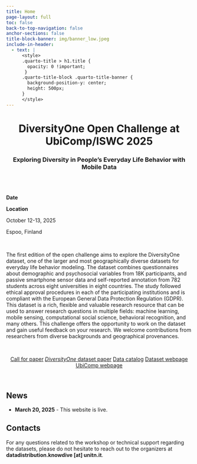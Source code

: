 ```yaml
---
title: Home
page-layout: full
toc: false
back-to-top-navigation: false
anchor-sections: false
title-block-banner: img/banner_low.jpeg
include-in-header:
  - text: |
      <style>
      .quarto-title > h1.title {
        opacity: 0 !important;
       }
      .quarto-title-block .quarto-title-banner {
        background-position-y: center;
        height: 500px;
      }
      </style>
---
```


::: {style="text-align: center"}
<h1>DiversityOne Open Challenge at UbiComp/ISWC 2025</h1>
<h3>Exploring Diversity in People’s Everyday Life Behavior with Mobile Data</h3>
:::

<br/>
<br/>

::: {.grid}

::: {.g-col-1}
**Date**

**Location**
:::

::: {.g-col-11}
October 12-13, 2025

Espoo, Finland
:::
:::

<br/>

The first edition of the open challenge aims to explore the DiversityOne dataset, one of the larger and most geographically diverse datasets for everyday life behavior modeling. The dataset combines questionnaires about demographic and psychosocial variables from 18K participants, and passive smartphone sensor data and self-reported annotation from 782 students across eight universities in eight countries. The study followed ethical approval procedures in each of the participating institutions and is compliant with the European General Data Protection Regulation (GDPR). This dataset is a rich, flexible and valuable research resource that can be used to answer research questions in multiple fields: machine learning, mobile sensing, computational social science, behavioral recognition, and many others. This challenge offers the opportunity to work on the dataset and gain useful feedback on your research. We welcome contributions from researchers from diverse backgrounds and geographical provenances.

<br/>



::: {style="text-align: center"}
  <a href="cfp.qmd" class="btn btn-secondary"> Call for paper</a>
  <a href="https://dl.acm.org/doi/10.1145/3712289" class="btn btn-secondary"> _DiversityOne_  dataset paper</a>
  <a href="https://datascientiafoundation.github.io/LivePeople-ws/datasets/" class="btn btn-secondary"> Data catalog</a>
  <a href="https://datascientia.eu/projects/diversityone/" class="btn btn-secondary">Dataset webpage</a>
  <a href="https://www.ubicomp.org/ubicomp-iswc-2025/" class="btn btn-secondary"> UbiComp webpage</a>
:::


<br/>

## News

- **March 20, 2025** - This website is live.

## Contacts

For any questions related to the workshop or technical support regarding
the datasets, please do not hesitate to reach out to the organizers at
**datadistribution.knowdive \[at\] unitn.it**.